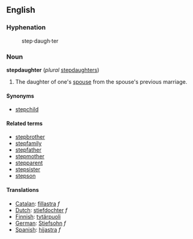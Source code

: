== English ==

=== Hyphenation ===

:step&middot;daugh&middot;ter

=== Noun ===

'''stepdaughter''' (''plural'' [[stepdaughters]])

# The daughter of one's [[spouse]] from the spouse's previous marriage.

==== Synonyms ====

*[[stepchild]]

==== Related terms ====

*[[stepbrother]]
*[[stepfamily]]
*[[stepfather]]
*[[stepmother]]
*[[stepparent]]
*[[stepsister]]
*[[stepson]]

==== Translations ====
*[[Catalan]]: [[fillastra]] ''f''
*[[Dutch]]: [[stiefdochter]] ''f''
*[[Finnish]]: [[tytärpuoli]]
*[[German]]: [[Stiefsohn]] ''f''
*[[Spanish]]: [[hijastra]] ''f''